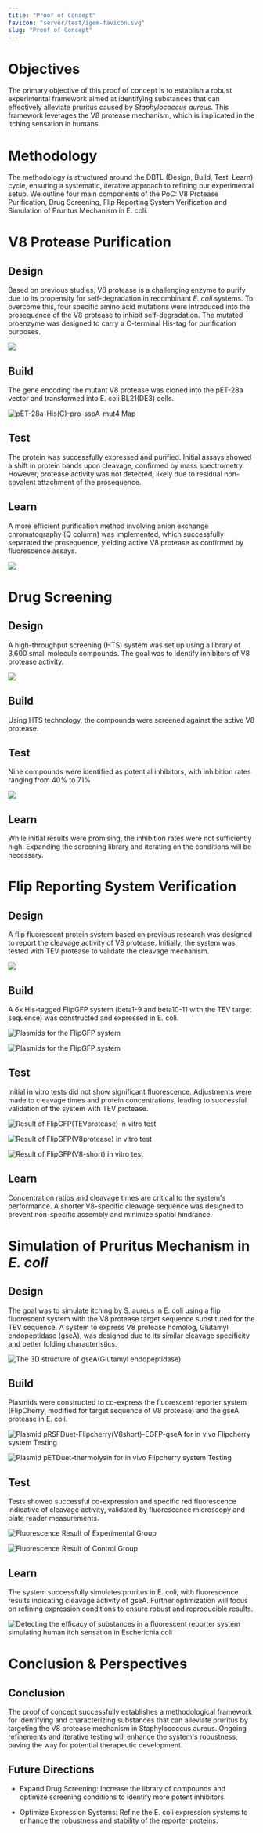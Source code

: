 ```yaml
---
title: "Proof of Concept"
favicon: "server/test/igem-favicon.svg"
slug: "Proof of Concept"
---
```


# Objectives

The primary objective of this proof of concept is to establish a robust experimental framework aimed at identifying substances that can effectively alleviate pruritus caused by _Staphylococcus aureus_. This framework leverages the V8 protease mechanism, which is implicated in the itching sensation in humans.

# Methodology

The methodology is structured around the DBTL (Design, Build, Test, Learn) cycle, ensuring a systematic, iterative approach to refining our experimental setup. We outline four main components of the PoC: V8 Protease Purification, Drug Screening, Flip Reporting System Verification and Simulation of Pruritus Mechanism in E. coli.

<split />

# V8 Protease Purification

## Design

Based on previous studies, V8 protease is a challenging enzyme to purify due to its propensity for self-degradation in recombinant _E. coli_ systems. To overcome this, four specific amino acid mutations were introduced into the prosequence of the V8 protease to inhibit self-degradation. The mutated proenzyme was designed to carry a C-terminal His-tag for purification purposes.

![](server/contents/pj/activation.jpg)

## Build

The gene encoding the mutant V8 protease was cloned into the pET-28a vector and transformed into E. coli BL21(DE3) cells.

![pET-28a-His(C)-pro-sspA-mut4 Map](server/contents/plasmid/proV8.png)

## Test

The protein was successfully expressed and purified. Initial assays showed a shift in protein bands upon cleavage, confirmed by mass spectrometry. However, protease activity was not detected, likely due to residual non-covalent attachment of the prosequence.

## Learn

A more efficient purification method involving anion exchange chromatography (Q column) was implemented, which successfully separated the prosequence, yielding active V8 protease as confirmed by fluorescence assays.

![](server/contents/pj/q.jpg)

# Drug Screening

## Design

A high-throughput screening (HTS) system was set up using a library of 3,600 small molecule compounds. The goal was to identify inhibitors of V8 protease activity.

![](server/contents/pj/screen.jpg)

## Build

Using HTS technology, the compounds were screened against the active V8 protease.

## Test

Nine compounds were identified as potential inhibitors, with inhibition rates ranging from 40% to 71%.

![](server/contents/wetlab/result/drug/7.png)

## Learn

While initial results were promising, the inhibition rates were not sufficiently high. Expanding the screening library and iterating on the conditions will be necessary.

# Flip Reporting System Verification

## Design

A flip fluorescent protein system based on previous research was designed to report the cleavage activity of V8 protease. Initially, the system was tested with TEV protease to validate the cleavage mechanism.

![](server/contents/pj/flipsystem.jpg)

## Build

A 6x His-tagged FlipGFP system (beta1-9 and beta10-11 with the TEV target sequence) was constructed and expressed in E. coli.

![Plasmids for the FlipGFP system](server/contents/plasmid/flipgfp-1.png)

![Plasmids for the FlipGFP system](server/contents/plasmid/flipgfp-2.png)

## Test

Initial in vitro tests did not show significant fluorescence. Adjustments were made to cleavage times and protein concentrations, leading to successful validation of the system with TEV protease.

![Result of FlipGFP(TEVprotease) in vitro test](server/contents/wetlab/result/tev.png)

![Result of FlipGFP(V8protease) in vitro test](server/contents/wetlab/result/v8.png)

![Result of FlipGFP(V8-short) in vitro test](server/contents/wetlab/result/v8s.png)

## Learn

Concentration ratios and cleavage times are critical to the system's performance. A shorter V8-specific cleavage sequence was designed to prevent non-specific assembly and minimize spatial hindrance.

# Simulation of Pruritus Mechanism in _E. coli_

## Design

The goal was to simulate itching by S. aureus in E. coli using a flip fluorescent system with the V8 protease target sequence substituted for the TEV sequence. A system to express V8 protease homolog, Glutamyl endopeptidase (gseA), was designed due to its similar cleavage specificity and better folding characteristics.

![The 3D structure of gseA(Glutamyl endopeptidase)](server/contents/wetlab/gsea.jpg)

## Build

Plasmids were constructed to co-express the fluorescent reporter system (FlipCherry, modified for target sequence of V8 protease) and the gseA protease in E. coli.

![Plasmid pRSFDuet-Flipcherry(V8short)-EGFP-gseA for in vivo Flipcherry system Testing](server/contents/plasmid/rsf-tev.png)

![Plasmid pETDuet-thermolysin for in vivo Flipcherry system Testing](server/contents/plasmid/thermo.png)

## Test

Tests showed successful co-expression and specific red fluorescence indicative of cleavage activity, validated by fluorescence microscopy and plate reader measurements.

![Fluorescence Result of Experimental Group](server/contents/wetlab/result/fl/fl-exp-1.png)

![Fluorescence Result of Control Group](server/contents/wetlab/result/fl/fl-c-1.png)

## Learn

The system successfully simulates pruritus in E. coli, with fluorescence results indicating cleavage activity of gseA. Further optimization will focus on refining expression conditions to ensure robust and reproducible results.

![Detecting the efficacy of substances in a fluorescent reporter system simulating human itch sensation in Escherichia coli](server/contents/pj/ecoli.jpg)

<split />

# Conclusion & Perspectives

## Conclusion

The proof of concept successfully establishes a methodological framework for identifying and characterizing substances that can alleviate pruritus by targeting the V8 protease mechanism in Staphylococcus aureus. Ongoing refinements and iterative testing will enhance the system's robustness, paving the way for potential therapeutic development.

## Future Directions

- Expand Drug Screening: Increase the library of compounds and optimize screening conditions to identify more potent inhibitors.

- Optimize Expression Systems: Refine the E. coli expression systems to enhance the robustness and stability of the reporter proteins.
